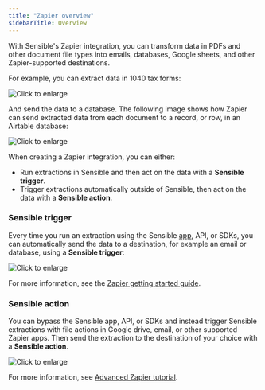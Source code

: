 ```yaml
---
title: "Zapier overview"
sidebarTitle: Overview
---
```


With Sensible's Zapier integration, you can transform data in PDFs and other document file types into emails, databases, Google sheets, and other Zapier-supported destinations.

For example, you can extract data in 1040 tax forms: 

![Click to enlarge](/images/zapier_6.png)

And send the data to a database. The following image shows how Zapier can send extracted data from each document to a record, or row, in an Airtable database: 

![Click to enlarge](/images/zapier_5.png)

When creating a Zapier integration, you can either:

* Run extractions in Sensible and then act on the data with a **Sensible trigger**.
* Trigger extractions automatically outside of Sensible, then act on the data with a **Sensible action**.

### Sensible trigger

Every time you run an extraction using the Sensible [app](https://app.sensible.so/quick-extraction), API, or SDKs, you can automatically send the data to a destination, for example an email or database, using a **Sensible trigger**: 

![Click to enlarge](/images/zapier_trigger.png)

For more information, see the [Zapier getting started guide](https://sensible-87.mintlify.app/integrations/zapier-overview/zapier-tutorial).

### Sensible action

You can bypass the Sensible app, API, or SDKs and instead trigger Sensible extractions with file actions in Google drive, email, or other supported Zapier apps. Then send the extraction to the destination of your choice with a **Sensible action**.

![Click to enlarge](/images/zapier_action.png)

For more information, see [Advanced Zapier tutorial](https://sensible-87.mintlify.app/integrations/zapier-overview/advanced-zapier-tutorial).